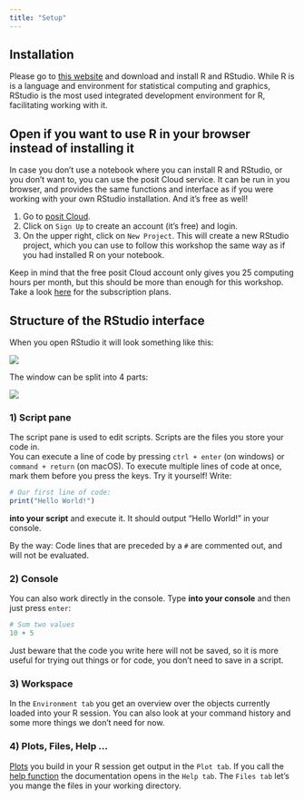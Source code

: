 ```yaml
---
title: "Setup"
---
```


## Installation

Please go to [this website](https://posit.co/download/rstudio-desktop/) and download and install R and RStudio. While R is is a language and environment for statistical computing and graphics, RStudio is the most used integrated development environment for R, facilitating working with it.

::: {.callout-tip collapse="true"}
## Open if you want to use R in your browser instead of installing it

In case you don't use a notebook where you can install R and RStudio, or you don't want to, you can use the posit Cloud service. It can be run in you browser, and provides the same functions and interface as if you were working with your own RStudio installation. And it's free as well!

1.  Go to [posit Cloud](https://posit.cloud/plans/free).
2.  Click on `Sign Up` to create an account (it's free) and login.
3.  On the upper right, click on `New Project`. This will create a new RStudio project, which you can use to follow this workshop the same way as if you had installed R on your notebook.

::: {.callout-warning collapse="true"}
Keep in mind that the free posit Cloud account only gives you 25 computing hours per month, but this should be more than enough for this workshop. Take a look [here](https://posit.cloud/plans) for the subscription plans.
:::
:::

## Structure of the RStudio interface

When you open RStudio it will look something like this:

![](../pictures/RStudio_window.PNG)

The window can be split into 4 parts:

![](../pictures/window_commented.PNG)

### 1) Script pane


The script pane is used to edit scripts. Scripts are the files you store your code in.\
You can execute a line of code by pressing `ctrl + enter` (on windows) or `command + return` (on macOS). To execute multiple lines of code at once, mark them before you press the keys. Try it yourself! Write:


```r
# Our first line of code:
print("Hello World!")
```

**into your script** and execute it. It should output "Hello World!" in your console.

By the way: Code lines that are preceded by a `#` are commented out, and will not be evaluated.

### 2) Console

You can also work directly in the console. Type **into your console** and then just press `enter`:

```r
# Sum two values
10 + 5
```


Just beware that the code you write here will not be saved, so it is more useful for trying out things or for code, you don't need to save in a script.


### 3) Workspace

In the `Environment tab` you get an overview over the objects currently loaded into your R session. You can also look at your command history and some more things we don't need for now.

### 4) Plots, Files, Help ...

[Plots](../plotting/plotting.qmd) you build in your R session get output in the `Plot tab`. If you call the [help function](https://nickhaf.github.io/r_tutorial/qmd/basics/basics.html#help) the documentation opens in the `Help tab`. The `Files tab` let's you mange the files in your working directory.
